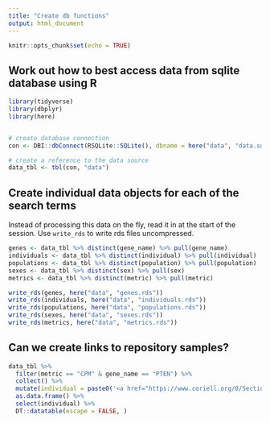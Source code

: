 ```yaml
---
title: "Create db functions"
output: html_document
---
```


```r
knitr::opts_chunk$set(echo = TRUE)
```

## Work out how to best access data from sqlite database using R

```r
library(tidyverse)
library(dbplyr)
library(here)


# create database connection
con <- DBI::dbConnect(RSQLite::SQLite(), dbname = here("data", "data.sqlite"))

# create a reference to the data source
data_tbl <- tbl(con, "data")
```

## Create individual data objects for each of the search terms

Instead of processing this data on the fly, read it in at the start of the 
session. Use `write_rds` to write rds files uncompressed.

```r
genes <- data_tbl %>% distinct(gene_name) %>% pull(gene_name)
individuals <- data_tbl %>% distinct(individual) %>% pull(individual)
populations <- data_tbl %>% distinct(population) %>% pull(population)
sexes <- data_tbl %>% distinct(sex) %>% pull(sex)
metrics <- data_tbl %>% distinct(metric) %>% pull(metric)

write_rds(genes, here("data", "genes.rds"))
write_rds(individuals, here("data", "individuals.rds"))
write_rds(populations, here("data", "populations.rds"))
write_rds(sexes, here("data", "sexes.rds"))
write_rds(metrics, here("data", "metrics.rds"))
```

## Can we create links to repository samples?

```r
data_tbl %>% 
  filter(metric == "CPM" & gene_name == "PTEN") %>% 
  collect() %>% 
  mutate(individual = paste0('<a href="https://www.coriell.org/0/Sections/Search/Sample_Detail.aspx?Ref=', individual, '&Product=DNA">', individual, '</a>')) %>% 
  as.data.frame() %>% 
  select(individual) %>% 
  DT::datatable(escape = FALSE, )
```


